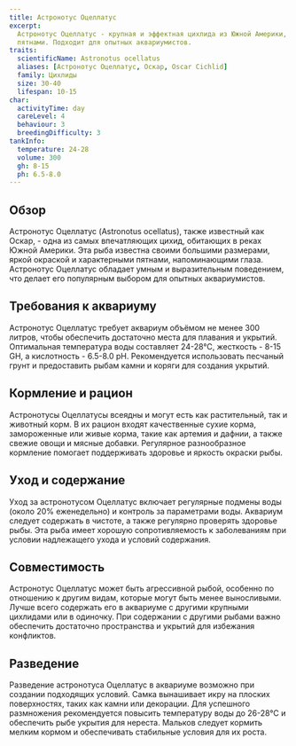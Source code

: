 ```yaml
---
title: Астронотус Оцеллатус
excerpt:
  Астронотус Оцеллатус - крупная и эффектная цихлида из Южной Америки, известная своей яркой окраской и характерными
  пятнами. Подходит для опытных аквариумистов.
traits:
  scientificName: Astronotus ocellatus
  aliases: [Астронотус Оцеллатус, Оскар, Oscar Cichlid]
  family: Цихлиды
  size: 30-40
  lifespan: 10-15
char:
  activityTime: day
  careLevel: 4
  behaviour: 3
  breedingDifficulty: 3
tankInfo:
  temperature: 24-28
  volume: 300
  gh: 8-15
  ph: 6.5-8.0
---
```


## Обзор

Астронотус Оцеллатус (Astronotus ocellatus), также известный как Оскар, - одна из самых впечатляющих цихид, обитающих в
реках Южной Америки. Эта рыба известна своими большими размерами, яркой окраской и характерными пятнами, напоминающими
глаза. Астронотус Оцеллатус обладает умным и выразительным поведением, что делает его популярным выбором для опытных
аквариумистов.

## Требования к аквариуму

Астронотус Оцеллатус требует аквариум объёмом не менее 300 литров, чтобы обеспечить достаточно места для плавания и
укрытий. Оптимальная температура воды составляет 24-28°C, жесткость - 8-15 GH, а кислотность - 6.5-8.0 pH. Рекомендуется
использовать песчаный грунт и предоставить рыбам камни и коряги для создания укрытий.

## Кормление и рацион

Астронотусы Оцеллатусы всеядны и могут есть как растительный, так и животный корм. В их рацион входят качественные сухие
корма, замороженные или живые корма, такие как артемия и дафнии, а также свежие овощи и мясные добавки. Регулярное
разнообразное кормление помогает поддерживать здоровье и яркость окраски рыбы.

## Уход и содержание

Уход за астронотусом Оцеллатус включает регулярные подмены воды (около 20% еженедельно) и контроль за параметрами воды.
Аквариум следует содержать в чистоте, а также регулярно проверять здоровье рыбы. Эта рыба имеет хорошую сопротивляемость
к заболеваниям при условии надлежащего ухода и условий содержания.

## Совместимость

Астронотус Оцеллатус может быть агрессивной рыбой, особенно по отношению к другим видам, которые могут быть менее
выносливыми. Лучше всего содержать его в аквариуме с другими крупными цихлидами или в одиночку. При содержании с другими
рыбами важно обеспечить достаточно пространства и укрытий для избежания конфликтов.

## Разведение

Разведение астронотуса Оцеллатус в аквариуме возможно при создании подходящих условий. Самка вынашивает икру на плоских
поверхностях, таких как камни или декорации. Для успешного размножения рекомендуется повысить температуру воды до
26-28°C и обеспечить рыбе укрытия для нереста. Мальков следует кормить мелким кормом и обеспечивать стабильные условия
для их роста.
